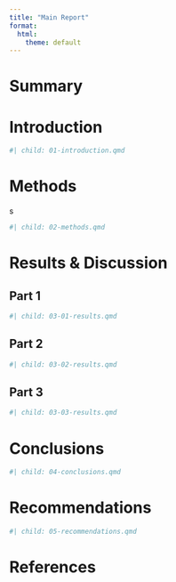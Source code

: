 ```yaml
---
title: "Main Report"
format:
  html:
    theme: default
---
```


# Summary {.unnumbered}

<!--# Write a summary of your research project of no more than 250 words. In a few sentences, explain (a) what the problem is you are solving, (b) why someone should care, (c) how you designed your research to address it, (d) what the results are.-->

# Introduction

<!--# Use the 01-introduction.qmd file to write up this section. Write an introduction that uses 3 to 5 references to frame the research question. -->

```r
#| child: 01-introduction.qmd
```

# Methods

<!--# Use the 02-methods.qmd file to write up this section. Document your research design in a way that somebody else could replicate your study. You do not need to write up the software packages you have used or any other technical detail. Include any modifications you have had to make while undertaking your data collection. -->s

```r
#| child: 02-methods.qmd
```

# Results & Discussion

<!--# This is the core part of the report. Each group member has an allocated document to write up their results from the data analysis. Decide yourself who is using which of the three documents. -->

## Part 1

```r
#| child: 03-01-results.qmd
```

## Part 2

```r
#| child: 03-02-results.qmd
```

## Part 3

```r
#| child: 03-03-results.qmd
```

# Conclusions

<!--# Summarise your findings in three to five bullet points. -->

```r
#| child: 04-conclusions.qmd
```

# Recommendations

<!--# Add recommendations that the city can follow. Draw these from the successes and challenges you encountered; What should the city do / What should the city not do? -->

```r
#| child: 05-recommendations.qmd
```

# References

<!--# The references you have used in the report will be listed here automatically. -->



